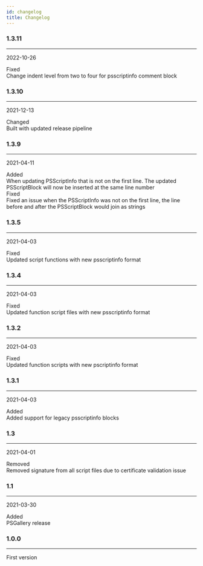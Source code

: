 ```yaml
---
id: changelog
title: Changelog
---
```



### 1.3.11
___
2022-10-26

<div class="container">
<div class="row">
<div class="col col--2"><span class="badge badge--info">Fixed</span></div>
<div class="col">Change indent level from two to four for psscriptinfo comment block</div>
</div>
</div>


### 1.3.10
___
2021-12-13

<div class="container">
<div class="row">
<div class="col col--2"><span class="badge badge--secondary">Changed</span></div>
<div class="col">Built with updated release pipeline</div>
</div>
</div>


### 1.3.9
___
2021-04-11

<div class="container">
<div class="row">
<div class="col col--2"><span class="badge badge--success">Added</span></div>
<div class="col">When updating PSScriptInfo that is not on the first line. The updated PSScriptBlock will now be inserted at the same line number</div>
</div>
<div class="row">
<div class="col col--2"><span class="badge badge--info">Fixed</span></div>
<div class="col">Fixed an issue when the PSScriptInfo was not on the first line, the line before and after the PSScriptBlock would join as strings</div>
</div>
</div>


### 1.3.5
___
2021-04-03

<div class="container">
<div class="row">
<div class="col col--2"><span class="badge badge--info">Fixed</span></div>
<div class="col">Updated script functions with new psscriptinfo format</div>
</div>
</div>


### 1.3.4
___
2021-04-03

<div class="container">
<div class="row">
<div class="col col--2"><span class="badge badge--info">Fixed</span></div>
<div class="col">Updated function script files with new psscriptinfo format</div>
</div>
</div>


### 1.3.2
___
2021-04-03

<div class="container">
<div class="row">
<div class="col col--2"><span class="badge badge--info">Fixed</span></div>
<div class="col">Updated function scripts with new pscriptinfo format</div>
</div>
</div>


### 1.3.1
___
2021-04-03

<div class="container">
<div class="row">
<div class="col col--2"><span class="badge badge--success">Added</span></div>
<div class="col">Added support for legacy psscriptinfo blocks</div>
</div>
</div>


### 1.3
___
2021-04-01

<div class="container">
<div class="row">
<div class="col col--2"><span class="badge badge--warning">Removed</span></div>
<div class="col">Removed signature from all script files due to certificate validation issue</div>
</div>
</div>


### 1.1
___
2021-03-30

<div class="container">
<div class="row">
<div class="col col--2"><span class="badge badge--success">Added</span></div>
<div class="col">PSGallery release</div>
</div>
</div>


### 1.0.0
___


<div class="container">
<div class="row">
<div class="col">First version</div>
</div>
</div>

